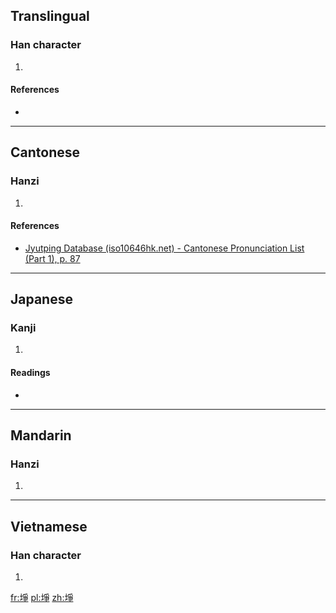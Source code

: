 ==Translingual==

===Han character===
{{Han char|rn=32|rad=土|as=08|sn=11|four=4215<sub>7</sub>|canj=土月尸木 (GBSD), 土弓尸木 (GNSD), X土弓尸木 (XGNSD)|ids=⿰[[土]][[争]]}}

# {{defn|Han|sort=土08}}

====References====
* {{Han ref|kx=0230.340|dkj=05174|dj=0466.390|hdz=10455.010|uh=57E9|ud=22505|bh=D4C9|bd=54473}}

----

==Cantonese==

===Hanzi===
{{yue-hanzi|jyut=[[zang1]]|y=jang1}}

# {{defn|lang=yue|sort=土08}}

====References====
*[http://www.iso10646hk.net/jp/document/download.jsp Jyutping Database (iso10646hk.net) - Cantonese Pronunciation List (Part 1), p. 87]

----

==Japanese==

===Kanji===
{{ja-kanji|grade=|rs=土08}}

# {{defn|lang=ja|sort=土08}}

====Readings====
* {{ja-readings|on=[[さう]] (sau), [[しょう]] (shō)|kun=[[たがやす]] (tagayasu)}}

----

==Mandarin==

===Hanzi===
{{cmn-hanzi|pin=[[zhēng]] ([[zheng1]]), [[bàng]] ([[bang4]])|wg=cheng<sup>1</sup>, pang<sup>4</sup>}}

# {{defn|lang=cmn|sort=土08}}

----

==Vietnamese==

===Han character===
{{vi-hantu|[[chĩnh]]|rs=土08}}

# {{defn|lang=vi|sort=土08}}

[[fr:埩]]
[[pl:埩]]
[[zh:埩]]